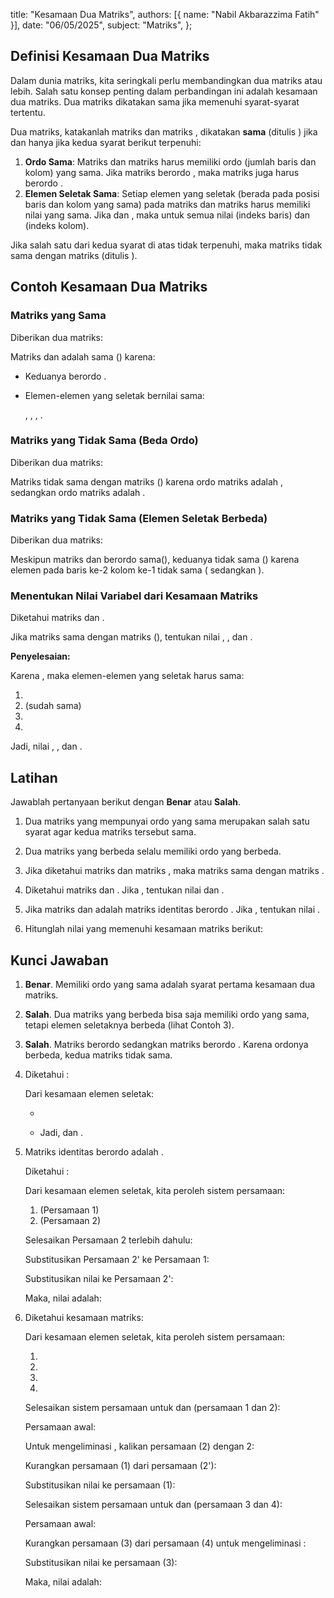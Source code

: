  title: "Kesamaan Dua Matriks",
  authors: [{ name: "Nabil Akbarazzima Fatih" }],
  date: "06/05/2025",
  subject: "Matriks",
};

## Definisi Kesamaan Dua Matriks

Dalam dunia matriks, kita seringkali perlu membandingkan dua matriks atau lebih. Salah satu konsep penting dalam perbandingan ini adalah kesamaan dua matriks. Dua matriks dikatakan sama jika memenuhi syarat-syarat tertentu.

Dua matriks, katakanlah matriks <InlineMath math="A" /> dan matriks <InlineMath math="B" />, dikatakan **sama** (ditulis <InlineMath math="A=B" />) jika dan hanya jika kedua syarat berikut terpenuhi:

1.  **Ordo Sama**: Matriks <InlineMath math="A" /> dan matriks <InlineMath math="B" /> harus memiliki ordo (jumlah baris dan kolom) yang sama. Jika matriks <InlineMath math="A" /> berordo <InlineMath math="m \times n" />, maka matriks <InlineMath math="B" /> juga harus berordo <InlineMath math="m \times n" />.
2.  **Elemen Seletak Sama**: Setiap elemen yang seletak (berada pada posisi baris dan kolom yang sama) pada matriks <InlineMath math="A" /> dan matriks <InlineMath math="B" /> harus memiliki nilai yang sama. Jika <InlineMath math="A = [a_{ij}]" /> dan <InlineMath math="B = [b_{ij}]" />, maka <InlineMath math="a_{ij} = b_{ij}" /> untuk semua nilai <InlineMath math="i" /> (indeks baris) dan <InlineMath math="j" /> (indeks kolom).

Jika salah satu dari kedua syarat di atas tidak terpenuhi, maka matriks <InlineMath math="A" /> tidak sama dengan matriks <InlineMath math="B" /> (ditulis <InlineMath math="A \neq B" />).

## Contoh Kesamaan Dua Matriks

### Matriks yang Sama

Diberikan dua matriks:

<BlockMath math="P = \begin{bmatrix} 1 & 2 \\ 3 & 4 \end{bmatrix} \quad \text{dan} \quad Q = \begin{bmatrix} 1 & 2 \\ 3 & 4 \end{bmatrix}" />

Matriks <InlineMath math="P" /> dan <InlineMath math="Q" /> adalah sama (<InlineMath math="P=Q" />) karena:

- Keduanya berordo <InlineMath math="2 \times 2" />.
- Elemen-elemen yang seletak bernilai sama:

  <InlineMath math="p_{11} = q_{11} = 1" />, <InlineMath math="p_{12} = q_{12} = 2" />
  , <InlineMath math="p_{21} = q_{21} = 3" />, <InlineMath math="p_{22} = q_{22} = 4" />
  .

### Matriks yang Tidak Sama (Beda Ordo)

Diberikan dua matriks:

<BlockMath math="R = \begin{bmatrix} 4 & -9 \\ 7 & 1 \end{bmatrix} \quad \text{dan} \quad C = \begin{bmatrix} 4 & -9 \\ 7 & 1 \\ 0 & 0 \end{bmatrix}" />

Matriks <InlineMath math="R" /> tidak sama dengan matriks <InlineMath math="C" /> (<InlineMath math="R \neq C" />) karena ordo matriks <InlineMath math="R" /> adalah <InlineMath math="2 \times 2" />, sedangkan ordo matriks <InlineMath math="C" /> adalah <InlineMath math="3 \times 2" />.

### Matriks yang Tidak Sama (Elemen Seletak Berbeda)

Diberikan dua matriks:

<BlockMath math="S = \begin{bmatrix} 5 & 0 \\ -2 & 8 \end{bmatrix} \quad \text{dan} \quad T = \begin{bmatrix} 5 & 0 \\ 2 & 8 \end{bmatrix}" />

Meskipun matriks <InlineMath math="S" /> dan <InlineMath math="T" /> berordo sama(<InlineMath math="2 \times 2" />), keduanya tidak sama (<InlineMath math="S \neq T" />) karena elemen pada baris ke-2 kolom ke-1 tidak sama (<InlineMath math="s_{21} = -2" /> sedangkan <InlineMath math="t_{21} = 2" />).

### Menentukan Nilai Variabel dari Kesamaan Matriks

Diketahui matriks <InlineMath math="A = \begin{bmatrix} -x & 2 \\ -3y & z^2 \end{bmatrix}" /> dan <InlineMath math="B = \begin{bmatrix} -1 & 2 \\ 6 & 9 \end{bmatrix}" />.

Jika matriks <InlineMath math="A" /> sama dengan matriks <InlineMath math="B" /> (<InlineMath math="A=B" />), tentukan nilai <InlineMath math="x" />, <InlineMath math="y" />, dan <InlineMath math="z" />.

**Penyelesaian:**

Karena <InlineMath math="A=B" />, maka elemen-elemen yang seletak harus sama:

1.  <InlineMath math="a_{11} = b_{11} \implies -x = -1 \implies x = 1" />
2.  <InlineMath math="a_{12} = b_{12} \implies 2 = 2" /> (sudah sama)
3.  <InlineMath math="a_{21} = b_{21} \implies -3y = 6 \implies y = \frac{6}{-3} \implies y = -2" />
4.  <InlineMath math="a_{22} = b_{22} \implies z^2 = 9 \implies z = \pm\sqrt{9} \implies z = 3 \text{ atau } z = -3" />

Jadi, nilai <InlineMath math="x=1" />, <InlineMath math="y=-2" />, dan <InlineMath math="z = \pm 3" />.

## Latihan

Jawablah pertanyaan berikut dengan **Benar** atau **Salah**.

1.  Dua matriks yang mempunyai ordo yang sama merupakan salah satu syarat agar kedua matriks tersebut sama.
2.  Dua matriks yang berbeda selalu memiliki ordo yang berbeda.
3.  Jika diketahui matriks <InlineMath math="K = \begin{bmatrix} 2 & 0 \\ 0 & 2 \end{bmatrix}" /> dan matriks <InlineMath math="L = \begin{bmatrix} 2 & 0 \\ 0 & 2 \\ 0 & 0 \end{bmatrix}" />, maka matriks <InlineMath math="K" /> sama dengan matriks <InlineMath math="L" />.
4.  Diketahui matriks <InlineMath math="P = \begin{bmatrix} 2x & 4 \\ -1 & y+3 \end{bmatrix}" /> dan <InlineMath math="Q = \begin{bmatrix} -10 & 4 \\ -1 & 2 \end{bmatrix}" />. Jika <InlineMath math="P=Q" />, tentukan nilai <InlineMath math="x" /> dan <InlineMath math="y" />.
5.  Jika matriks <InlineMath math="A = \begin{bmatrix} -x-3y & 0 \\ (x-2y)^2 & 1 \end{bmatrix}" /> dan <InlineMath math="I" /> adalah matriks identitas berordo <InlineMath math="2 \times 2" />. Jika <InlineMath math="A = I" />, tentukan nilai <InlineMath math="x+y" />.
6.  Hitunglah nilai <InlineMath math="a+b+c+d" /> yang memenuhi kesamaan matriks berikut:

    <BlockMath math="\begin{bmatrix} a+2b & 2a+b \\ c+d & 2c+d \end{bmatrix} = \begin{bmatrix} 3 & -3 \\ 7 & 1 \end{bmatrix}" />

## Kunci Jawaban

1.  **Benar**. Memiliki ordo yang sama adalah syarat pertama kesamaan dua matriks.
2.  **Salah**. Dua matriks yang berbeda bisa saja memiliki ordo yang sama, tetapi elemen seletaknya berbeda (lihat Contoh 3).
3.  **Salah**. Matriks <InlineMath math="K" /> berordo <InlineMath math="2 \times 2" /> sedangkan matriks <InlineMath math="L" /> berordo <InlineMath math="3 \times 2" />. Karena ordonya berbeda, kedua matriks tidak sama.
4.  Diketahui <InlineMath math="P=Q" />:

    <BlockMath math="\begin{bmatrix} 2x & 4 \\ -1 & y+3 \end{bmatrix} = \begin{bmatrix} -10 & 4 \\ -1 & 2 \end{bmatrix}" />

    Dari kesamaan elemen seletak:

    - <InlineMath math="2x = -10 \implies x = -5" />
    - <InlineMath math="y+3 = 2 \implies y = 2-3 \implies y = -1" />

      Jadi, <InlineMath math="x=-5" /> dan <InlineMath math="y=-1" />.

5.  Matriks identitas <InlineMath math="I" /> berordo <InlineMath math="2 \times 2" /> adalah <InlineMath math="I = \begin{bmatrix} 1 & 0 \\ 0 & 1 \end{bmatrix}" />.

    Diketahui <InlineMath math="A=I" />:

    <BlockMath math="\begin{bmatrix} -x-3y & 0 \\ (x-2y)^2 & 1 \end{bmatrix} = \begin{bmatrix} 1 & 0 \\ 0 & 1 \end{bmatrix}" />

    Dari kesamaan elemen seletak, kita peroleh sistem persamaan:

    1.  <InlineMath math="-x-3y = 1" /> (Persamaan 1)
    2.  <InlineMath math="(x-2y)^2 = 0" /> (Persamaan 2)

    Selesaikan Persamaan 2 terlebih dahulu:

    <div className="flex flex-col gap-4">
      <BlockMath math="(x-2y)^2 = 0" />
      <BlockMath math="x-2y = \sqrt{0}" />
      <BlockMath math="x-2y = 0" />
      <BlockMath math="x = 2y \quad \text{(Persamaan 2')}" />
    </div>

    Substitusikan Persamaan 2' ke Persamaan 1:

    <div className="flex flex-col gap-4">
      <BlockMath math="-(2y)-3y = 1" />
      <BlockMath math="-2y-3y = 1" />
      <BlockMath math="-5y = 1" />
      <BlockMath math="y = -\frac{1}{5}" />
    </div>

    Substitusikan nilai <InlineMath math="y = -\frac{1}{5}" /> ke Persamaan 2':

    <div className="flex flex-col gap-4">
      <BlockMath math="x = 2\left(-\frac{1}{5}\right)" />
      <BlockMath math="x = -\frac{2}{5}" />
    </div>

    Maka, nilai <InlineMath math="x+y" /> adalah:

    <div className="flex flex-col gap-4">
      <BlockMath math="x+y = \left(-\frac{2}{5}\right) + \left(-\frac{1}{5}\right)" />
      <BlockMath math="= -\frac{2}{5} - \frac{1}{5}" />
      <BlockMath math="= \frac{-2-1}{5}" />
      <BlockMath math="= -\frac{3}{5}" />
    </div>

6.  Diketahui kesamaan matriks:

    <BlockMath math="\begin{bmatrix} a+2b & 2a+b \\ c+d & 2c+d \end{bmatrix} = \begin{bmatrix} 3 & -3 \\ 7 & 1 \end{bmatrix}" />

    Dari kesamaan elemen seletak, kita peroleh sistem persamaan:

    1.  <InlineMath math="a+2b = 3" />
    2.  <InlineMath math="2a+b = -3" />
    3.  <InlineMath math="c+d = 7" />
    4.  <InlineMath math="2c+d = 1" />

    Selesaikan sistem persamaan untuk <InlineMath math="a" /> dan <InlineMath math="b" /> (persamaan 1 dan 2):

    Persamaan awal:

    <div className="flex flex-col gap-4">
      <BlockMath math="a+2b = 3 \quad \text{(1)}" />
      <BlockMath math="2a+b = -3 \quad \text{(2)}" />
    </div>

    Untuk mengeliminasi <InlineMath math="b" />, kalikan persamaan (2) dengan 2:

    <div className="flex flex-col gap-4">
      <BlockMath math="2(2a+b) = 2(-3)" />
      <BlockMath math="4a+2b = -6 \quad \text{(2')}" />
    </div>

    Kurangkan persamaan (1) dari persamaan (2'):

    <div className="flex flex-col gap-4">
      <BlockMath math="(4a+2b) - (a+2b) = -6 - 3" />
      <BlockMath math="4a - a + 2b - 2b = -9" />
      <BlockMath math="3a = -9" />
      <BlockMath math="a = \frac{-9}{3}" />
      <BlockMath math="a = -3" />
    </div>

    Substitusikan nilai <InlineMath math="a=-3" /> ke persamaan (1):

    <div className="flex flex-col gap-4">
      <BlockMath math="-3+2b=3" />
      <BlockMath math="2b=3+3" />
      <BlockMath math="2b=6" />
      <BlockMath math="b = \frac{6}{2}" />
      <BlockMath math="b = 3" />
    </div>

    Selesaikan sistem persamaan untuk <InlineMath math="c" /> dan <InlineMath math="d" /> (persamaan 3 dan 4):

    Persamaan awal:

    <div className="flex flex-col gap-4">
      <BlockMath math="c+d = 7 \quad \text{(3)}" />
      <BlockMath math="2c+d = 1 \quad \text{(4)}" />
    </div>

    Kurangkan persamaan (3) dari persamaan (4) untuk mengeliminasi <InlineMath math="d" />:

    <div className="flex flex-col gap-4">
      <BlockMath math="(2c+d) - (c+d) = 1 - 7" />
      <BlockMath math="2c - c + d - d = -6" />
      <BlockMath math="c = -6" />
    </div>

    Substitusikan nilai <InlineMath math="c=-6" /> ke persamaan (3):

    <div className="flex flex-col gap-4">
      <BlockMath math="-6+d=7" />
      <BlockMath math="d=7+6" />
      <BlockMath math="d=13" />
    </div>

    Maka, nilai <InlineMath math="a+b+c+d" /> adalah:

    <div className="flex flex-col gap-4">
      <BlockMath math="a+b+c+d = (-3) + 3 + (-6) + 13" />
      <BlockMath math="= 0 - 6 + 13" />
      <BlockMath math="= 7" />
    </div>
